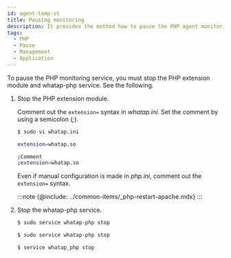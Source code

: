 ```yaml
---
id: agent-temp-st
title: Pausing monitoring
description: It provides the method how to pause the PHP agent monitoring.
tags:
  - PHP
  - Pause
  - Management
  - Application
---
```



To pause the PHP monitoring service, you must stop the PHP extension module and whatap-php service. See the following.

1.  Stop the PHP extension module. 

    Comment out the `extension=` syntax in _whatap.ini_. Set the comment by using a semicolon (_;_).

    ```bash
    $ sudo vi whatap.ini

    extension=whatap.so

    ;Comment
    ;extension=whatap.so
    ```

    Even if manual configuration is made in _php.ini_, comment out the `extension=` syntax. 

    :::note
    {@include: ../common-items/_php-restart-apache.mdx} 
    :::

2.  Stop the whatap-php service.

    <Tabs>
    <TabItem value="rdct" label="Redhat/CentOS" default>

    ```bash
    $ sudo service whatap-php stop
    ```

    </TabItem>
    <TabItem value="dbub" label="Debian/Ubuntu">

    ```bash
    $ sudo service whatap-php stop
    ```

    </TabItem>
    <TabItem value="frbsd" label="FreeBSD">

    ```bash
    $ service whatap_php stop
    ```

    </TabItem>
    </Tabs>

<!--
**Redhat/CentOS**

```bash
$ sudo service whatap-php stop
```

**Debian/Ubuntu**

```bash
$ sudo service whatap-php stop
```

**FreeBSD**

```bash
$ service whatap_php stop
```
-->
